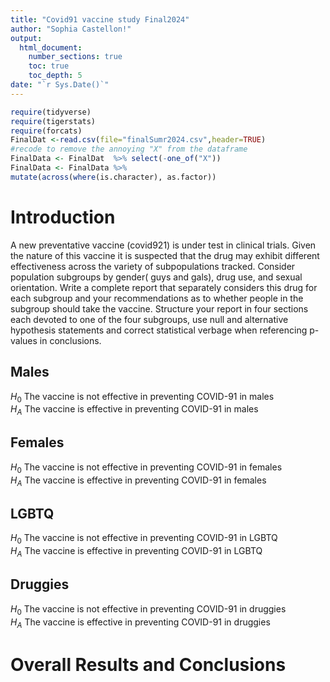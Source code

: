 ```yaml
---
title: "Covid91 vaccine study Final2024"
author: "Sophia Castellon!"
output: 
  html_document:
    number_sections: true
    toc: true
    toc_depth: 5
date: "`r Sys.Date()`" 
---
```


```r
require(tidyverse)
require(tigerstats)
require(forcats)
FinalDat <-read.csv(file="finalSumr2024.csv",header=TRUE)
#recode to remove the annoying "X" from the dataframe
FinalData <- FinalDat  %>% select(-one_of("X"))
FinalData <- FinalData %>%
mutate(across(where(is.character), as.factor))
```

# Introduction

A new  preventative vaccine (covid921) is under test in clinical trials. Given the nature of this vaccine it is suspected that the drug may exhibit different effectiveness across the variety of subpopulations tracked. Consider population subgroups by gender( guys and gals), drug use, and sexual orientation. Write a complete report that separately considers this drug for each subgroup and your recommendations as to whether people in the subgroup should take the vaccine. Structure your report in four sections each devoted to one of the four subgroups, use null and alternative hypothesis statements and correct statistical verbage when referencing p-values in conclusions.

## Males

$H_0$ The vaccine is not effective in preventing COVID-91 in males  
$H_A$ The vaccine is effective in preventing COVID-91 in males  
 

## Females

$H_0$ The vaccine is not effective in preventing COVID-91 in females  
$H_A$ The vaccine is effective in preventing COVID-91 in females   

## LGBTQ

$H_0$ The vaccine is not effective in preventing COVID-91 in LGBTQ  
$H_A$ The vaccine is effective in preventing COVID-91 in LGBTQ   

## Druggies

$H_0$ The vaccine is not effective in preventing COVID-91 in druggies  
$H_A$ The vaccine is effective in preventing COVID-91 in druggies   

# Overall Results and Conclusions
